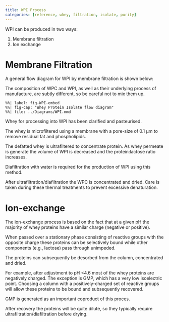 ```yaml
---
title: WPI Process
categories: [reference, whey, filtration, isolate, purity]
---
```


WPI can be produced in two ways:

1. Membrane filtration
2. Ion exchange

# Membrane Filtration

A general flow diagram for WPI by membrane filtration is shown below:

::: {.callout-note}
The composition of WPC and WPI, as well
as their underlying process of manufacture,
are subtly different, so be careful not to
mix them up.
:::

```mermaid
%%| label: fig-WPI-embed
%%| fig-cap: "Whey Protein Isolate flow diagram"
%%| file: ../Diagrams/WPI.mmd
```

Whey for processing into WPI has been clarified and
pasteurised.

The whey is microfiltered using a membrane with a pore-size
of 0.1 µm to remove residual fat and phospholipids.

The defatted whey is ultrafiltered to concentrate protein.
As whey permeate is generate the volume of WPI is decreased
and the protein:lactose ratio increases.

Diafiltration with water is required for the production of WPI using this method.

After ultrafiltration/diafiltration the WPC is concentrated and dried.
Care is taken during these thermal treatments to prevent excessive denaturation.

# Ion-exchange

<!-- TODO: a little bit too much detail? -->

The ion-exchange process is based on the fact that at a given
pH the majority of whey proteins have a similar charge (negative or positive).

When passed over a stationary phase consisting of reactive groups with the opposite
charge these proteins can be selectively bound while other components (e.g., lactose)
pass through unimpeded.

The proteins can subsequently be desorbed from the column, concentrated and dried.

For example, after adjustment to pH <4.6 most of the whey proteins are negatively charged.
The exception is GMP, which has a very low isoelectric point.
Choosing a column with a positively-charged set of reactive groups will
allow these proteins to be bound and subsequently recovered.

GMP is generated as an important coproduct of this proces.

After recovery the proteins will be quite dilute, so they typically require
ultrafiltration/diafiltration before drying.
